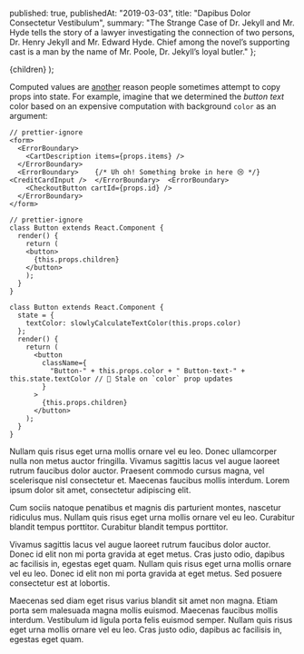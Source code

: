 
  published: true,
  publishedAt: "2019-03-03",
  title: "Dapibus Dolor Consectetur Vestibulum",
  summary:
    "The Strange Case of Dr. Jekyll and Mr. Hyde tells the story of a lawyer investigating the connection of two persons, Dr. Henry Jekyll and Mr. Edward Hyde. Chief among the novel’s supporting cast is a man by the name of Mr. Poole, Dr. Jekyll’s loyal butler."
};

  <BlogPost path={url.pathname} meta={meta}>
    {children}
  </BlogPost>
);

Computed values are [another](https://google.com) reason people sometimes attempt to copy props into state. For example, imagine that we determined the _button text_ color based on an expensive computation with background `color` as an argument:

```jsx{1}
// prettier-ignore
<form>
  <ErrorBoundary>
    <CartDescription items={props.items} />
  </ErrorBoundary>
  <ErrorBoundary>    {/* Uh oh! Something broke in here 😢 */}    <CreditCardInput />  </ErrorBoundary>  <ErrorBoundary>
    <CheckoutButton cartId={props.id} />
  </ErrorBoundary>
</form>
```

```jsx{5}
// prettier-ignore
class Button extends React.Component {
  render() {
    return (
    <button>
      {this.props.children}
    </button>
    );
  }
}
```

```jsx{9}
class Button extends React.Component {
  state = {
    textColor: slowlyCalculateTextColor(this.props.color)
  };
  render() {
    return (
      <button
        className={
          "Button-" + this.props.color + " Button-text-" + this.state.textColor // 🔴 Stale on `color` prop updates
        }
      >
        {this.props.children}
      </button>
    );
  }
}
```

Nullam quis risus eget urna mollis ornare vel eu leo. Donec ullamcorper nulla non metus auctor fringilla. Vivamus sagittis lacus vel augue laoreet rutrum faucibus dolor auctor. Praesent commodo cursus magna, vel scelerisque nisl consectetur et. Maecenas faucibus mollis interdum. Lorem ipsum dolor sit amet, consectetur adipiscing elit.

Cum sociis natoque penatibus et magnis dis parturient montes, nascetur ridiculus mus. Nullam quis risus eget urna mollis ornare vel eu leo. Curabitur blandit tempus porttitor. Curabitur blandit tempus porttitor.

Vivamus sagittis lacus vel augue laoreet rutrum faucibus dolor auctor. Donec id elit non mi porta gravida at eget metus. Cras justo odio, dapibus ac facilisis in, egestas eget quam. Nullam quis risus eget urna mollis ornare vel eu leo. Donec id elit non mi porta gravida at eget metus. Sed posuere consectetur est at lobortis.

Maecenas sed diam eget risus varius blandit sit amet non magna. Etiam porta sem malesuada magna mollis euismod. Maecenas faucibus mollis interdum. Vestibulum id ligula porta felis euismod semper. Nullam quis risus eget urna mollis ornare vel eu leo. Cras justo odio, dapibus ac facilisis in, egestas eget quam.
